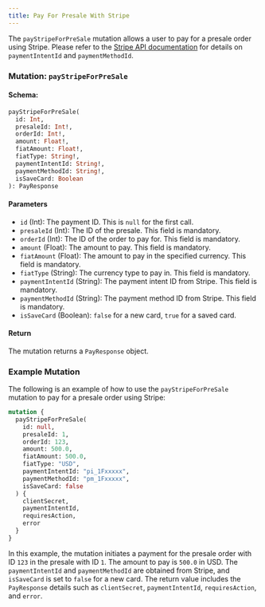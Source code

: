```yaml
---
title: Pay For Presale With Stripe
---
```



The `payStripeForPreSale` mutation allows a user to pay for a presale order using Stripe. Please refer to the [Stripe API documentation](https://stripe.com/docs/api) for details on `paymentIntentId` and `paymentMethodId`.

### Mutation: `payStripeForPreSale`

#### Schema:
```graphql
payStripeForPreSale(
  id: Int,
  presaleId: Int!,
  orderId: Int!,
  amount: Float!,
  fiatAmount: Float!,
  fiatType: String!,
  paymentIntentId: String!,
  paymentMethodId: String!,
  isSaveCard: Boolean
): PayResponse
```

#### Parameters

- `id` (Int): The payment ID. This is `null` for the first call.
- `presaleId` (Int): The ID of the presale. This field is mandatory.
- `orderId` (Int): The ID of the order to pay for. This field is mandatory.
- `amount` (Float): The amount to pay. This field is mandatory.
- `fiatAmount` (Float): The amount to pay in the specified currency. This field is mandatory.
- `fiatType` (String): The currency type to pay in. This field is mandatory.
- `paymentIntentId` (String): The payment intent ID from Stripe. This field is mandatory.
- `paymentMethodId` (String): The payment method ID from Stripe. This field is mandatory.
- `isSaveCard` (Boolean): `false` for a new card, `true` for a saved card.

#### Return

The mutation returns a `PayResponse` object.

### Example Mutation

The following is an example of how to use the `payStripeForPreSale` mutation to pay for a presale order using Stripe:

```graphql
mutation {
  payStripeForPreSale(
    id: null,
    presaleId: 1,
    orderId: 123,
    amount: 500.0,
    fiatAmount: 500.0,
    fiatType: "USD",
    paymentIntentId: "pi_1Fxxxxx",
    paymentMethodId: "pm_1Fxxxxx",
    isSaveCard: false
  ) {
    clientSecret,
    paymentIntentId,
    requiresAction,
    error
  }
}
```

In this example, the mutation initiates a payment for the presale order with ID `123` in the presale with ID `1`. The amount to pay is `500.0` in USD. The `paymentIntentId` and `paymentMethodId` are obtained from Stripe, and `isSaveCard` is set to `false` for a new card. The return value includes the `PayResponse` details such as `clientSecret`, `paymentIntentId`, `requiresAction`, and `error`.